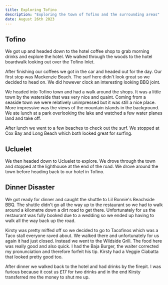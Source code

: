 ```yaml
---
title: Exploring Tofino
description: "Exploring the town of Tofino and the surrounding areas"
date: August 26th 2023
---
```


## Tofino

We got up and headed down to the hotel coffee shop to grab morning drinks and explore the hotel. We walked through the woods to the hotel boardwalk looking out over the Tofino Inlet. 

After finishing our coffees we got in the car and headed out for the day. Our first stop was Mackenzie Beach. The surf here didn't look great so we decided to head on. We did however clock an interesting looking BBQ joint.

We headed into Tofino town and had a walk around the shops. It was a little town by the waterside that was very nice and quaint. Coming from a seaside town we were relatively unimpressed but it was still a nice place. More impressive was the views of the mountain islands in the background. We ate lunch at a park overlooking the lake and watched a few water planes land and take off.

After lunch we went to a few beaches to check out the surf. We stopped at Cox Bay and Long Beach which both looked great for surfing.

## Ucluelet

We then headed down to Ucluelet to explore. We drove through the town and stopped at the lighthouse at the end of the road. We drove around the town before heading back to our hotel in Tofino.

## Dinner Disaster

We got ready for dinner and caught the shuttle to Lil Ronnie's Beachside BBQ. The shuttle didn't go all the way up to the restaurant so we had to walk around a kilometre down a dirt road to get there. Unfortunately for us the restaurant was fully booked due to a wedding so we ended up having to walk all the way back up the road. 

Kirsty was pretty miffed off so we decided to go to Tacofinos which was a Taco stall everyone raved about. We walked there and unfortunately for us again it had just closed. Instead we went to the Wildside Grill. The food here was really good and also quick. I had the Baja Burger, the waiter corrected my pronunciation and therefore forfeit his tip. Kirsty had a Veggie Ciabatta that looked pretty good too.

After dinner we walked back to the hotel and had drinks by the firepit. I was furious because it cost us £17 for two drinks and in the end Kirsty transferred me the money to shut me up.
